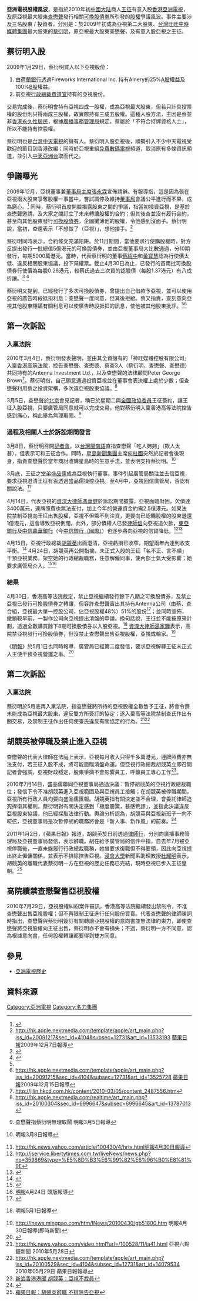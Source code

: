{{Infobox Civil Conflict
|conflict=亞洲電視股權風波 (2010年)
|partof=
|image=
|caption=
|date=2010年3月4日
|place=香港
|casus=[[蔡衍明|蔡衍明]]不滿[[查懋聲|查懋聲]]就[[王征|王征]]入股一事，於亞視發行可換股債券，攤薄其股權。
|result= 4月30日，法庭禁止亞視再發行可換股債券。事件仍未結束。
|combatant1=[[蔡衍明|蔡衍明]]
|combatant2=[[查懋聲|查懋聲]]<br>[[查懋德|查懋德]]<br>[[王征|王征]]（第二次訴訟起）
|commander1=
|commander2=
|strength1=
|strength2=
|casualties1=
|casualties2=
|casualties3=
|notes=
}}
'''亞洲電視股權風波'''，是指於2010年初[[中國大陆|中國大陆]]商人[[王征|王征]]有意入股[[香港|香港]][[亞洲電視|亞洲電視]]，及原亞視最大股東[[查懋聲|查懋聲]]發行相關[[可換股債券|可換股債券]]所引發的[[股權|股權]]爭議風波。事件主要涉及三名股東 / 投資者，分別是：於2009年初成為亞視第二大股東、[[台灣|台灣]][[旺旺中時媒體集團|旺旺中時媒體集團]]最大股東的[[蔡衍明|蔡衍明]]，原亞視最大股東查懋聲，及有意入股亞視之王征。

==蔡衍明入股==
2009年1月29日，蔡衍明買入以下亞視股份：
# 由[[荷蘭銀行|荷蘭銀行]]透過Fireworks International Inc. 持有Alnery的25%[[A股|A股]]權益及100%[[B股|B股]]權益。
# 前亞視[[行政總裁|行政總裁]][[費道宜|費道宜]]持有的亞視股份。

交易完成後，蔡衍明會持有亞視四成一股權，成為亞視最大股東，但若只計具投票權的股份則只得兩成三股權，故實際持有三成五股權。這種入股方法，主因是蔡並非[[香港永久性居民|香港永久性居民]]，根據[[廣播事務管理局|廣播事務管理局]]規定，蔡屬於「不符合持牌資格人士」，所以不能持有控股權。

蔡衍明也是[[台灣|台灣]][[中天電視|中天電視]]的擁有人。蔡衍明入股亞視後，順勢引入不少中天電視受歡迎的節目到香港改編；同時於亞視重組[[香港數碼地面電視廣播|免費數碼電視]]頻道，取消原有多條資訊頻道，並引入[[中天亞洲台|中天亞洲台]]取而代之。

==爭議曝光==
2009年12月，亞視董事兼[[董事局主席|董事局主席]][[張永霖|張永霖]]宣佈請辭。有報導指，這是因為張在亞視兩大股東爭奪股權一事當中，嘗試調停及維持[[董事局|董事局]]會議公平進行而不果，成為磨心。<ref>{{Cite web |url=http://news.xinhuanet.com/ent/2009-12/21/content_12679892.htm |title=存档副本 |accessdate=2011-12-02 |archive-date=2011-11-30 |archive-url=https://web.archive.org/web/20111130171207/http://news.xinhuanet.com/ent/2009-12/21/content_12679892.htm |dead-url=no }}</ref> 同時，蔡衍明首度開腔揭露股東之間的爭議，指當初投資亞視，是基於查懋聲邀請，及大家之間訂立了未來轉讓股權的合約；但其後查並沒有履行合約，甚至向其他股東發行[[可換股債券|可換股債券]]，企圖攤薄他的股權，令他感到沒面子。蔡衍明說，當初，查還表示「不想做了（亞視）」，想他接手。<ref name="hk.apple.nextmedia.com">http://hk.apple.nextmedia.com/template/apple/art_main.php?iss_id=20091217&sec_id=4104&subsec=12731&art_id=13533193 {{Wayback|url=http://hk.apple.nextmedia.com/template/apple/art_main.php?iss_id=20091217&sec_id=4104&subsec=12731&art_id=13533193 |date=20211011214351 }} [[蘋果日報_(香港)|蘋果日報]]2009年12月7日報導</ref>

蔡衍明同時表示，合約條文充滿陷阱。於11月期間，當他要求行使購股權時，對方反提出發行一批總值5億港元的可換股債券，並由亞視董事局大比數通過，分10期發行，每期5000萬港元。當時，代表蔡衍明的董事[[蔡紹中|蔡紹中]]和[[黃寶慧|黃寶慧]]認為行使價太低、違反相關股東協議，投下棄權票。截止4月30日為止，已發行的首兩批可換股債券行使價為每股0.28港元，較蔡氏過去三次買的認股債（每股1.37港元）有八成折讓。<ref>{{cite web |url=http://hk.news.yahoo.com/article/100430/4/hrtu.html |title=存档副本 |accessdate=2010-05-01 |deadurl=yes |archiveurl=https://web.archive.org/web/20100505143226/http://hk.news.yahoo.com/article/100430/4/hrtu.html |archivedate=2010-05-05 }}</ref>
<ref>{{Cite web |url=http://www.chinareviewnews.com/doc/1011/7/0/2/101170212.html?coluid=7&kindid=0&docid=101170212 |title=存档副本 |accessdate=2010-04-30 |archive-date=2010-03-11 |archive-url=https://web.archive.org/web/20100311034612/http://www.chinareviewnews.com/doc/1011/7/0/2/101170212.html?coluid=7&kindid=0&docid=101170212 |dead-url=no }}</ref>

蔡衍明又提到，已經發行了多次可換股債券，曾提出自己借款予亞視，並可以使用亞視的廣告時段抵扣利息；查懋聲一度同意，但其後拒絕。蔡又指責，查刻意向亞視其他股東隱瞞有關利息可以使廣告時段抵扣的訊息，使他被其他股東批評。<ref name="hk.apple.nextmedia.com"/><ref>http://hk.apple.nextmedia.com/template/apple/art_main.php?iss_id=20091215&sec_id=4104&subsec=12731&art_id=13525728 [[蘋果日報_(香港)|蘋果日報]]2009年12月15日報導</ref>

==第一次訴訟==
===入稟法院===
2010年3月4日，蔡衍明發表聲明，並由其全資擁有的「神旺媒體控股有限公司」入稟[[香港高等法院|香港高等法院]]，控告查懋聲、查懋德、蔡查3人（蔡衍明、查懋聲、查懋德）共同持有的Antenna Investment Ltd.，以及查懋聲的法律顧問Peter George Brown<ref>http://jilin.hkcd.com.hk/content/2010-03/05/content_2487556.htm{{dead link|date=2017年11月 |bot=InternetArchiveBot |fix-attempted=yes }}</ref>。蔡衍明指，自己願意通過投資亞視並在董事會表決權上處於少數；但查懋聲利用蔡之投資架構，多次違亞視股東協議。<ref>http://hk.apple.nextmedia.com/realtime/art_main.php?iss_id=20100304&sec_id=6996647&subsec=6996645&art_id=13787013</ref>

3月5日，查懋聲於[[北京|北京]]會見記者，稱已於星期二與[[全國政協委員|全國政協委員]]王征簽約，讓王征入股亞視，只要廣管局同意就可以完成交易。他對蔡衍明入稟香港高等法院控告感到痛心，稱此舉為無理取鬧。<ref>{{cite web |url=http://hk.news.yahoo.com/article/100305/4/gv7q.html |title=存档副本 |accessdate=2010-04-30 |deadurl=yes |archiveurl=https://web.archive.org/web/20100308071304/http://hk.news.yahoo.com/article/100305/4/gv7q.html |archivedate=2010-03-08 }} 查懋聲指蔡衍明無理取鬧 明報3月5日報導</ref>

===過程及相關人士於訴訟期間發言===
3月8日，蔡衍明召開[[記者會|記者會]]，以[[台灣閩南語|台灣閩南語]]直指查懋聲「吃人夠夠」（欺人太甚），但表示可和王征合作。同時，[[星島新聞集團|星島新聞集團]]主席[[何柱國_(香港)|何柱國]]突然於記者會後現身，指責查懋聲於當年商討收購星島時的生意手法，並表明支持蔡衍明。<ref>{{cite web |url=http://hk.news.yahoo.com/article/100308/4/gwxx.html |title=存档副本 |accessdate=2010-04-30 |deadurl=yes |archiveurl=https://web.archive.org/web/20100312065407/http://hk.news.yahoo.com/article/100308/4/gwxx.html |archivedate=2010-03-12 }} 明報3月8日報導</ref>

3月底，王征之堂弟[[盛品儒|盛品儒]]成為亞視執行董事。事件引起廣管局關注並去信亞視，要求亞視澄清王征有否透過盛品儒操控亞視。至4月中，亞視回信廣管局，否認有關說法。<ref>http://hk.news.yahoo.com/article/100430/4/hrtx.html明報4月30日報導{{dead link|date=2017年11月 |bot=InternetArchiveBot |fix-attempted=yes }}</ref>

4月14日，代表亞視的[[資深大律師_(香港)|資深大律師]][[馮華健|馮華健]]於訴訟期間披露，亞視面臨財困，欠債達3400萬元，連牌照費也無法支付，加上今年的營運資金約需2.5億港元。如果法院禁制亞視向王征出售股權，亞視不但籌不到注資，更要向已認購股權的股東退還1億港元，這會導致亞視倒閉。此外，部分債權人已發[[律師信|律師信]]向亞視追欠款，[[東亞銀行|東亞銀行]]及[[中信嘉華銀行|中信嘉華銀行]]（今[[中信銀行（國際）|中信銀行（國際）]]）也逐步將向亞視的信貸降低。<ref>http://iservice.libertytimes.com.tw/liveNews/news.php?no=359869&type=%E5%8D%B3%E6%99%82%E6%96%B0%E8%81%9E{{dead link|date=2017年11月 |bot=InternetArchiveBot |fix-attempted=yes }}</ref><ref>{{cite web |url=http://news.cts.com.tw/cnyes/money/201004/201004140450195.html |title=存档副本 |accessdate=2010-04-30 |deadurl=yes |archiveurl=https://archive.is/20120711061143/http://news.cts.com.tw/cnyes/money/201004/201004140450195.html |archivedate=2012-07-11 }}</ref>

4月15日，亞視行政總裁[[胡競英|胡競英]]出面澄清，亞視虧損已收窄，期望兩年內達到收支平衡。<ref>{{Cite web |url=http://the-sun.on.cc/cnt/news/20100415/00407_023.html |title=存档副本 |accessdate=2010-04-30 |archive-date=2010-06-20 |archive-url=https://web.archive.org/web/20100620021649/http://the-sun.on.cc/cnt/news/20100415/00407_023.html |dead-url=no }}</ref> 4月24日，胡競英再公開指摘，未正式入股的王征「名不正、言不順」干預亞視業務，架空她的行政總裁職務，任意解僱同事，使內部士氣大受影響；她要求廣管局介入。<ref>{{Cite web |url=http://www.chinareviewnews.com/doc/1013/0/0/1/101300155.html |title=存档副本 |accessdate=2010-04-30 |archive-date=2019-06-26 |archive-url=https://web.archive.org/web/20190626192208/http://www.chinareviewnews.com/doc/1013/0/0/1/101300155.html |dead-url=no }}</ref><ref>[[明報|明報]]4月24日 頭版報導</ref>

===結果===
4月30日，香港高等法院裁定，禁止亞視繼續發行餘下八期之可換股債券，及禁止亞視已發行可換股債券之轉讓，但容許查懋聲賣出其持有Antenna公司（由蔡、查合組，亞視最大單一控股公司，佔亞視股權48%）51%的股份<ref>{{Cite web |url=http://www.etnet.com.hk/www/tc/news/categorized_news_detail.php?category=company&newsid=ETN200430414 |title=存档副本 |accessdate=2010-05-01 |archive-date=2018-07-15 |archive-url=https://web.archive.org/web/20180715123250/http://www.etnet.com.hk/www/tc/news/categorized_news_detail.php?category=company&newsid=ETN200430414 |dead-url=no }}</ref>；並同時宣佈，撤銷較早前，一製作公司向亞視提出清盤的申請。換句話說，王征並不能按原來計劃，透過全數購買餘下8期可換股債券以入股亞視。<ref>{{cite web |url=http://hk.news.yahoo.com/article/100430/4/hrtu.html |title=存档副本 |accessdate=2010-05-01 |deadurl=yes |archiveurl=https://web.archive.org/web/20100505143226/http://hk.news.yahoo.com/article/100430/4/hrtu.html |archivedate=2010-05-05 }} 明報5月1日報導</ref> [[資深大律師|資深大律師]][[湯家驊|湯家驊]]表示，高院禁亞視發行可換股債券，但沒禁止查懋聲出售亞視股權，亞視成輸家。<ref>http://inews.mingpao.com/htm/INews/20100430/gb51800.htm {{Wayback|url=http://inews.mingpao.com/htm/INews/20100430/gb51800.htm |date=20100503223207 }} 明報4月30日報導(即時新聞)</ref>

《[[明報|明報]]》於5月1日也同時報導，廣管局已經第二度發信，要求亞視解釋王征未正式入主便干預亞視營運之事。<ref>{{cite web |url=http://hk.news.yahoo.com/article/100430/4/hrtx.html |title=存档副本 |accessdate=2010-05-01 |deadurl=yes |archiveurl=https://web.archive.org/web/20100504231410/http://hk.news.yahoo.com/article/100430/4/hrtx.html |archivedate=2010-05-04 }}</ref>

==第二次訴訟==
===入稟法院===
蔡衍明於5月底再入稟法院，指查懋聲將所持的亞視股權全數售予王征，將會令蔡未能成為亞視最大股東，違反雙方所簽訂的協定；遂入稟高等法院禁制查氏作出有關交易，及禁制王征作出任何使查氏違反有關協定的行為。<ref>http://hk.news.yahoo.com/video.html?url=/100528/11/ia41.html{{dead link|date=2017年11月 |bot=InternetArchiveBot |fix-attempted=yes }} 亞視六點鐘新聞 2010年5月28日</ref><ref>http://hk.apple.nextmedia.com/template/apple/art_main.php?iss_id=20100529&sec_id=4104&subsec_id=12731&art_id=14079534 {{Wayback|url=http://hk.apple.nextmedia.com/template/apple/art_main.php?iss_id=20100529&sec_id=4104&subsec_id=12731&art_id=14079534 |date=20100703110316 }} 2010年05月29日 蘋果日報報導</ref>

==胡競英被停職及禁止進入亞視==
查懋聲的代表大律師在法庭上表示，亞視每月收入只得千多萬港元，連牌照費亦無法支付，若王征入股不成，將可能面臨清盤命運。但亞視行政總裁胡競英立即召開記者會強調，亞視財政穩定，股東爭拗不會影響員工，呼籲員工專心工作<ref>[http://news.sina.com.hk/cgi-bin/nw/show.cgi/5/1/1/1490108/1.html 新浪香港港聞 胡競英：亞視不裁員]{{Dead link|date=2019年10月 |bot=InternetArchiveBot |fix-attempted=yes }}</ref>。

2010年7月14日，盛品儒聯同亞視董事局通過決議：暫停胡競英的亞視行政總裁職位；發信下令不准胡競英進入亞視範圍及與亞視員工接觸；在胡競英被停職期間，亞視所有行政人員均要向盛品儒匯報。胡競英指有關決定並不合理，會委託律師追究捍衛其權利。蔡衍明對有關決定感到「極度震驚，甚感荒謬」，並指此決議違反亞視股東協議，他已經採取法律行動。輿論分析認為，胡競英與亞視新班子一向不咬弦，亞視董事局是次暫停胡的職務將會是「新人事、新作風」的前奏。<ref>{{Cite web |url=http://www.mpfinance.com/htm/Finance/20100716/News/eb_ebb1.htm |title=明報︰遭亞視停職 胡競英法律追究 蔡衍明斥違反股東協議 |accessdate=2010-07-25 |archive-date=2016-03-04 |archive-url=https://web.archive.org/web/20160304131815/http://www.mpfinance.com/htm/Finance/20100716/News/eb_ebb1.htm |dead-url=no }}</ref>

2011年1月2日，《蘋果日報》報道，胡競英於日前透過[[律師行|律師行]]，分別向廣播事務管理局及亞視董事局發信，表示辭職。胡在給予廣管局的信件中指，自去年7月被亞視停職後，一直未能履行行政總裁職務，她曾要求復職但不得要領，因此向亞視提出終止僱傭關係，並表示不排除控告亞視。[[浸會大學|浸會大學]]新聞系助理教授[[杜耀明|杜耀明]]表示，胡競英的離職代表蔡衍明一方在亞視的歷史任務已完結，現時亞視已步入王征皇朝。<ref>[http://hk.apple.nextmedia.com/template/apple/art_main.php?iss_id=20110102&sec_id=4104&art_id=14826678 蘋果日報︰胡競英辭職 不排除告亞視]</ref>

==高院續禁查懋聲售亞視股權==
2010年7月29日，亞視股權糾紛案件審訊，香港高等法院繼續發出禁制令，不准查懋聲出售亞視股權；但不再限制王征進行任何股份買賣。代表查懋聲的律師陳詞時指出，查懋聲與蔡衍明簽訂有關轉讓亞視股權的意向書並無法律約束力，即使查懋聲將亞視股權向王征出售，蔡衍明亦不會有損失；不過，蔡衍明一方不同意，認為根據意向書，任何股權轉讓都要得到雙方同意。

==參見==
*[[亞洲電視歷史|亞洲電視歷史]]

==資料來源==
{{reflist}}

[[Category:亞洲電視|Category:亞洲電視]]
[[Category:名力集團|Category:名力集團]]